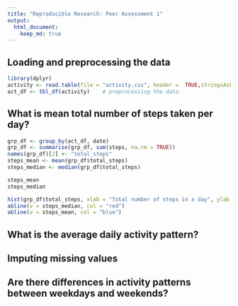 ```yaml
---
title: "Reproducible Research: Peer Assessment 1"
output: 
  html_document:
    keep_md: true
---
```



## Loading and preprocessing the data

```r
library(dplyr)
activity <- read.table(file = "activity.csv", header =  TRUE,stringsAsFactors = TRUE,sep = ',' )  # loading the data
act_df <- tbl_df(activity)    # preprocessing the data

```




## What is mean total number of steps taken per day?
```r
grp_df <- group_by(act_df, date)
grp_df <- summarise(grp_df, sum(steps, na.rm = TRUE))
names(grp_df)[2] <- "total_steps"
steps_mean <- mean(grp_df$total_steps)
steps_median <- median(grp_df$total_steps)

steps_mean
steps_median

```
```r
hist(grp_df$total_steps, xlab = "Total number of steps in a day", ylab = "Number of days", col = "green")
abline(v = steps_median, col = "red")
abline(v = steps_mean, col = "blue")

```



## What is the average daily activity pattern?



## Imputing missing values



## Are there differences in activity patterns between weekdays and weekends?

